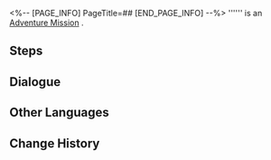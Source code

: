 <%-- [PAGE_INFO]
PageTitle=##
[END_PAGE_INFO] --%>
{{Stub|Dialogue, characters, and location(s)}}
{{Mission Infobox
|id            = 8011401
|title         = 
|image         = Mission .png
|type          = Adventure
|event_name    = 
|chapter       = 
|requirements  = 
* [[Adventure Mission]] ''[[Simulated Universe (Part 2)]]'' completed
* [[Trailblaze Mission]] ''[[No Time for Me, My Friend]]'' completed
|summary       = <!--official mission summary from Fate's Atlas-->
|characters    = <!--characters that appear in this mission-->
|startLocation = <!--location as it intially appears on the mission screen-->
|world         = <!--i.e. Penacony-->
|area          = <!--i.e. A Child's Dream-->
|prev          = 
|next          = 
|exp           = 
|credits       = 
|stellarJade   = 
|other         = 
}}
'''''' is an [[Adventure Mission]]<!--in [world]-->.

==Steps==


<!--
==Gameplay Notes==

--><!--
==Trial Character==

-->
==Dialogue==
{{Stub Dialogue}}
{{Dialogue Start}}
:{{tx}}
{{Dialogue End}}

==Other Languages==
{{Other Languages
|en   = 
|zhs  = 
|zht  = 
|ja   = 
|ko   = 
|es   = 
|fr   = 
|ru   = 
|th   = 
|vi   = 
|de   = 
|id   = 
|pt   = 
}}

==Change History==
{{Change History|1.1}}

